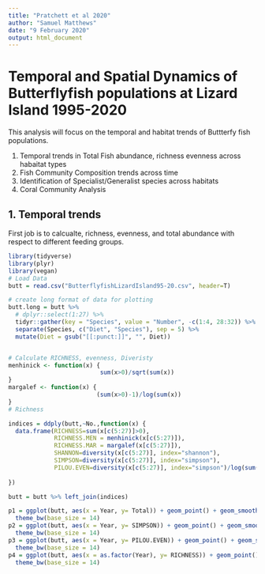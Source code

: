 ```yaml
---
title: "Pratchett et al 2020"
author: "Samuel Matthews"
date: "9 February 2020"
output: html_document
---
```


# Temporal and Spatial Dynamics of Butterflyfish populations at Lizard Island 1995-2020

This analysis will focus on the temporal and habitat trends of Buttterfy fish populations. 

1. Temporal trends in Total Fish abundance, richness evenness across habaitat types 
2. Fish Community Composition trends across time
3. Identification of Specialist/Generalist species across habitats
3. Coral Community Analysis

## 1. Temporal trends

First job is to calcualte, richness, evenness, and total abundance with respect to different feeding groups.

```r
library(tidyverse)
library(plyr)
library(vegan)
# Load Data
butt = read.csv("ButterflyfishLizardIsland95-20.csv", header=T)

# create long format of data for plotting
butt.long = butt %>% 
  # dplyr::select(1:27) %>%
  tidyr::gather(key = "Species", value = "Number", -c(1:4, 28:32)) %>%
  separate(Species, c("Diet", "Species"), sep = 5) %>%
  mutate(Diet = gsub("[[:punct:]]", "", Diet))


# Calculate RICHNESS, evenness, Diveristy
menhinick <- function(x) {
                          sum(x>0)/sqrt(sum(x))
}
margalef <- function(x) {
                         (sum(x>0)-1)/log(sum(x))
}
# Richness

indices = ddply(butt,~No.,function(x) {
  data.frame(RICHNESS=sum(x[c(5:27)]>0),
             RICHNESS.MEN = menhinick(x[c(5:27)]),
             RICHNESS.MAR = margalef(x[c(5:27)]),
             SHANNON=diversity(x[c(5:27)], index="shannon"),
             SIMPSON=diversity(x[c(5:27)], index="simpson"),
             PILOU.EVEN=diversity(x[c(5:27)], index="simpson")/log(sum(x[c(5:27)]>0)))
             
})

butt = butt %>% left_join(indices)
```
```r
p1 = ggplot(butt, aes(x = Year, y= Total)) + geom_point() + geom_smooth() + facet_wrap(~zone)+
  theme_bw(base_size = 14)
p2 = ggplot(butt, aes(x = Year, y= SIMPSON)) + geom_point() + geom_smooth() + facet_wrap(~zone)+
  theme_bw(base_size = 14)
p3 = ggplot(butt, aes(x = Year, y= PILOU.EVEN)) + geom_point() + geom_smooth() + facet_wrap(~zone)+
  theme_bw(base_size = 14)
p4 = ggplot(butt, aes(x = as.factor(Year), y= RICHNESS)) + geom_point() + geom_smooth() + facet_wrap(~zone)+ geom_boxplot()
  theme_bw(base_size = 14)
```


